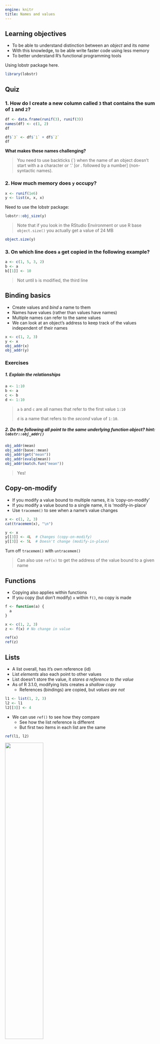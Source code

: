 ```yaml
---
engine: knitr
title: Names and values
---
```


## Learning objectives

- To be able to understand distinction between an *object* and its *name*
- With this knowledge, to be able write faster code using less memory
- To better understand R's functional programming tools

Using lobstr package here.
```r
library(lobstr)
```


## Quiz

### 1. How do I create a new column called `3` that contains the sum of `1` and `2`?

```r
df <- data.frame(runif(3), runif(3))
names(df) <- c(1, 2)
df
```

```r
df$`3` <- df$`1` + df$`2`
df
```

**What makes these names challenging?**

> You need to use backticks (`) when the name of an object doesn't start with a 
> a character or '.' [or . followed by a number] (non-syntactic names).

### 2. How much memory does `y` occupy?

```r
x <- runif(1e6)
y <- list(x, x, x)
```

Need to use the lobstr package:
```r
lobstr::obj_size(y)
```

> Note that if you look in the RStudio Environment or use R base `object.size()`
> you actually get a value of 24 MB

```r
object.size(y)
```

### 3. On which line does `a` get copied in the following example?
```r
a <- c(1, 5, 3, 2)
b <- a
b[[1]] <- 10
```

> Not until `b` is modified, the third line

## Binding basics

- Create values and *bind* a name to them
- Names have values (rather than values have names)
- Multiple names can refer to the same values
- We can look at an object's address to keep track of the values independent of their names

```r
x <- c(1, 2, 3)
y <- x
obj_addr(x)
obj_addr(y)
```


### Exercises

##### 1. Explain the relationships
```r
a <- 1:10
b <- a
c <- b
d <- 1:10
```

> `a` `b` and `c` are all names that refer to the first value `1:10`
> 
> `d` is a name that refers to the *second* value of `1:10`.


##### 2. Do the following all point to the same underlying function object? hint: `lobstr::obj_addr()`
```r
obj_addr(mean)
obj_addr(base::mean)
obj_addr(get("mean"))
obj_addr(evalq(mean))
obj_addr(match.fun("mean"))
```

> Yes!

## Copy-on-modify

- If you modify a value bound to multiple names, it is 'copy-on-modify'
- If you modify a value bound to a single name, it is 'modify-in-place'
- Use `tracemem()` to see when a name's value changes

```r
x <- c(1, 2, 3)
cat(tracemem(x), "\n")
```

```r
y <- x
y[[3]] <- 4L  # Changes (copy-on-modify)
y[[3]] <- 5L  # Doesn't change (modify-in-place)
```

Turn off `tracemem()` with `untracemem()`

> Can also use `ref(x)` to get the address of the value bound to a given name


## Functions

- Copying also applies within functions
- If you copy (but don't modify) `x` within `f()`, no copy is made

```r
f <- function(a) {
  a
}

x <- c(1, 2, 3)
z <- f(x) # No change in value

ref(x)
ref(z)
```

<!-- ![](images/02-trace.png) -->

## Lists

- A list overall, has it's own reference (id)
- List *elements* also each point to other values
- List doesn't store the value, it *stores a reference to the value*
- As of R 3.1.0, modifying lists creates a *shallow copy*
    - References (bindings) are copied, but *values are not*

```r
l1 <- list(1, 2, 3)
l2 <- l1
l2[[3]] <- 4
```

- We can use `ref()` to see how they compare
  - See how the list reference is different
  - But first two items in each list are the same

```r
ref(l1, l2)
```

![](images/02-l-modify-2.png){width=50%}

## Data Frames

- Data frames are lists of vectors
- So copying and modifying a column *only affects that column*
- **BUT** if you modify a *row*, every column must be copied

```r
d1 <- data.frame(x = c(1, 5, 6), y = c(2, 4, 3))
d2 <- d1
d3 <- d1
```

Only the modified column changes
```r
d2[, 2] <- d2[, 2] * 2
ref(d1, d2)
```

All columns change
```r
d3[1, ] <- d3[1, ] * 3
ref(d1, d3)
```

## Character vectors

- R has a **global string pool**
- Elements of character vectors point to unique strings in the pool

```r
x <- c("a", "a", "abc", "d")
```

![](images/02-character-2.png)

## Exercises

##### 1. Why is `tracemem(1:10)` not useful?

> Because it tries to trace a value that is not bound to a name

##### 2. Why are there two copies?
```r
x <- c(1L, 2L, 3L)
tracemem(x)
x[[3]] <- 4
```

> Because we convert an *integer* vector (using 1L, etc.) to a *double* vector (using just 4)- 

##### 3. What is the relationships among these objects?

```r
a <- 1:10      
b <- list(a, a)
c <- list(b, a, 1:10) # 
```

a <- obj 1    
b <- obj 1, obj 1    
c <- b(obj 1, obj 1), obj 1, 1:10    

```r
ref(c)
```


##### 4. What happens here?
```r
x <- list(1:10)
x[[2]] <- x
```

- `x` is a list
- `x[[2]] <- x` creates a new list, which in turn contains a reference to the 
  original list
- `x` is no longer bound to `list(1:10)`

```r
ref(x)
```

![](images/02-copy_on_modify_fig2.png){width=50%}

## Object Size

- Use `lobstr::obj_size()` 
- Lists may be smaller than expected because of referencing the same value
- Strings may be smaller than expected because using global string pool
- Difficult to predict how big something will be
  - Can only add sizes together if they share no references in common

### Alternative Representation
- As of R 3.5.0 - ALTREP
- Represent some vectors compactly
    - e.g., 1:1000 - not 10,000 values, just 1 and 1,000

### Exercises

##### 1. Why are the sizes so different?

```r
y <- rep(list(runif(1e4)), 100)

object.size(y) # ~8000 kB
obj_size(y)    # ~80   kB
```

> From `?object.size()`: 
> 
> "This function merely provides a rough indication: it should be reasonably accurate for atomic vectors, but **does not detect if elements of a list are shared**, for example.

##### 2. Why is the size misleading?

```r
funs <- list(mean, sd, var)
obj_size(funs)
```

> Because they reference functions from base and stats, which are always available.
> Why bother looking at the size? What use is that?

##### 3. Predict the sizes

```r
a <- runif(1e6) # 8 MB
obj_size(a)
```


```r
b <- list(a, a)
```

- There is one value ~8MB
- `a` and `b[[1]]` and `b[[2]]` all point to the same value.

```r
obj_size(b)
obj_size(a, b)
```


```r
b[[1]][[1]] <- 10
```
- Now there are two values ~8MB each (16MB total)
- `a` and `b[[2]]` point to the same value (8MB)
- `b[[1]]` is new (8MB) because the first element (`b[[1]][[1]]`) has been changed

```r
obj_size(b)     # 16 MB (two values, two element references)
obj_size(a, b)  # 16 MB (a & b[[2]] point to the same value)
```


```r
b[[2]][[1]] <- 10
```
- Finally, now there are three values ~8MB each (24MB total)
- Although `b[[1]]` and `b[[2]]` have the same contents, 
  they are not references to the same object.

```r
obj_size(b)
obj_size(a, b)
```


## Modify-in-place

- Modifying usually creates a copy except for
    - Objects with a single binding (performance optimization)
    - Environments (special)

### Objects with a single binding

- Hard to know if copy will occur
- If you have 2+ bindings and remove them, R can't follow how many are removed (so will always think there are more than one)
- May make a copy even if there's only one binding left
- Using a function makes a reference to it **unless it's a function based on C**
- Best to use `tracemem()` to check rather than guess.


#### Example - lists vs. data frames in for loop

**Setup**  

Create the data to modify
```r
x <- data.frame(matrix(runif(5 * 1e4), ncol = 5))
medians <- vapply(x, median, numeric(1))
```


**Data frame - Copied every time!**
```r
cat(tracemem(x), "\n")
for (i in seq_along(medians)) {
  x[[i]] <- x[[i]] - medians[[i]]
}
untracemem(x)
```

**List (uses internal C code) - Copied once!**
```r
y <- as.list(x)

cat(tracemem(y), "\n")
for (i in seq_along(medians)) {
  y[[i]] <- y[[i]] - medians[[i]]
}
untracemem(y)
```

#### Benchmark this (Exercise #2)

**First wrap in a function**
```r
med <- function(d, medians) {
  for (i in seq_along(medians)) {
    d[[i]] <- d[[i]] - medians[[i]]
  }
}
```

**Try with 5 columns**
```r
x <- data.frame(matrix(runif(5 * 1e4), ncol = 5))
medians <- vapply(x, median, numeric(1))
y <- as.list(x)

bench::mark(
  "data.frame" = med(x, medians),
  "list" = med(y, medians)
)
```

**Try with 20 columns**
```r
x <- data.frame(matrix(runif(5 * 1e4), ncol = 20))
medians <- vapply(x, median, numeric(1))
y <- as.list(x)

bench::mark(
  "data.frame" = med(x, medians),
  "list" = med(y, medians)
)
```

**WOW!**


### Environmments
- Always modified in place (**reference semantics**)
- Interesting because if you modify the environment, all existing bindings have the same reference
- If two names point to the same environment, and you update one, you update both!

```r
e1 <- rlang::env(a = 1, b = 2, c = 3)
e2 <- e1
e1$c <- 4
e2$c
```

- This means that environments can contain themselves (!)

### Exercises

##### 1. Why isn't this circular?
```r
x <- list()
x[[1]] <- x
```

> Because the binding to the list() object moves from `x` in the first line to `x[[1]]` in the second.

##### 2. (see "Objects with a single binding")

##### 3. What happens if you attempt to use tracemem() on an environment?

```r
#| error: true
e1 <- rlang::env(a = 1, b = 2, c = 3)
tracemem(e1)
```

> Because environments always modified in place, there's no point in tracing them


## Unbinding and the garbage collector

- If you delete the 'name' bound to an object, the object still exists
- R runs a "garbage collector" (GC) to remove these objects when it needs more memory
- "Looking from the outside, it’s basically impossible to predict when the GC will run. In fact, you shouldn’t even try."
- If you want to know when it runs, use `gcinfo(TRUE)` to get a message printed
- You can force GC with `gc()` but you never need to to use more memory *within* R
- Only reason to do so is to free memory for other system software, or, to get the
message printed about how much memory is being used

```r
gc()
mem_used()
```

- These numbers will **not** be what you OS tells you because, 
  1. It includes objects created by R, but not R interpreter
  2. R and OS are lazy and don't reclaim/release memory until it's needed
  3. R counts memory from objects, but there are gaps due to those that are deleted -> 
  *memory fragmentation* [less memory actually available they you might think]


## Meeting Videos

### Cohort 1

(no video recorded)

### Cohort 2

`r knitr::include_url("https://www.youtube.com/embed/pCiNj2JRK50")`

### Cohort 3

`r knitr::include_url("https://www.youtube.com/embed/-bEXdOoxO_E")`

### Cohort 4

`r knitr::include_url("https://www.youtube.com/embed/gcVU_F-L6zY")`

### Cohort 5

`r knitr::include_url("https://www.youtube.com/embed/aqcvKox9V0Q")`

### Cohort 6

`r knitr::include_url("https://www.youtube.com/embed/O4Oo_qO7SIY")`

<details>
<summary> Meeting chat log </summary>

```
00:16:57	Federica Gazzelloni:	cohort 2 video: https://www.youtube.com/watch?v=pCiNj2JRK50
00:18:39	Federica Gazzelloni:	cohort 2 presentation: https://r4ds.github.io/bookclub-Advanced_R/Presentations/Week02/Cohort2_America/Chapter2Slides.html#1
00:40:24	Arthur Shaw:	Just the opposite, Ryan. Very clear presentation!
00:51:54	Trevin:	parquet?
00:53:00	Arthur Shaw:	We may all be right. {arrow} looks to deal with feather and parquet files: https://arrow.apache.org/docs/r/
01:00:04	Arthur Shaw:	Some questions for future meetings. (1) I find Ryan's use of slides hugely effective in conveying information. Would it be OK if future sessions (optionally) used slides? If so, should/could we commit slides to some folder on the repo? (2) I think reusing the images from Hadley's books really helps understanding and discussion. Is that OK to do? Here I'm thinking about copyright concerns. (If possible, I would rather not redraw variants of Hadley's images.)
01:01:35	Federica Gazzelloni:	It's all ok, you can use past presentation, you don't need to push them to the repo, you can use the images from the book
01:07:19	Federica Gazzelloni:	Can I use: gc(reset = TRUE) safely?
```
</details>

### Cohort 7

`r knitr::include_url("https://www.youtube.com/embed/kpAUoGO6elE")`

<details>

<summary>Meeting chat log</summary>
```
00:09:40	Ryan Honomichl:	https://drdoane.com/three-deep-truths-about-r/
00:12:51	Robert Hilly:	Be right back
00:36:12	Ryan Honomichl:	brb
00:41:18	Ron:	I tried mapply and also got different answers
00:41:44	collinberke:	Interesting, would like to know more what is going on.
00:49:57	Robert Hilly:	simple_map <- function(x, f, ...) {
  out <- vector("list", length(x))
  for (i in seq_along(x)) {
    out[[i]] <- f(x[[i]], ...)
  }
  out
}
```
</details>
